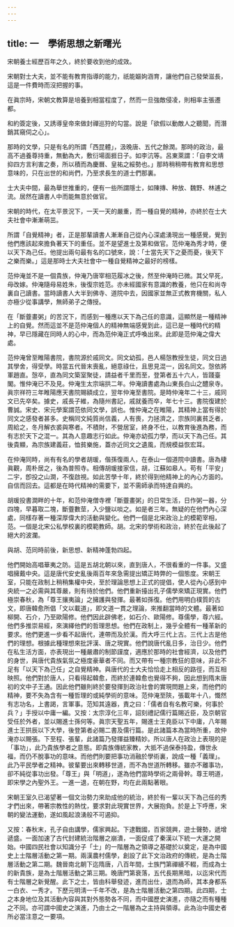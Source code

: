 ```yaml
---
---
---
```

title: 一　學術思想之新曙光
---




宋朝養士經歷百年之久，終於要收到他的成效。

宋朝對士大夫，並不能有教育指導的能力，祇能嫗姁涵育，讓他們自己發榮滋長，這是一件費時而沒把握的事。

在眞宗時，宋朝文教算是培養到相當程度了，然而一旦強敵侵凌，則相率主張遷都。

和約簽定後，又誘導皇帝來做封禪巡狩的勾當。說是「欲假以動敵人之聽聞，而潛銷其窺伺之心」。

那時的文學，只是有名的所謂「西昆體」，汲晚唐、五代之餘潤。那時的政治，最高不過養尊持重，無動為大，敷衍場面捱日子。如李沆等。呂東萊謂：「自李文靖抑四方言利害之奏，所以積而為慶曆、皇祐之綏勢也。」那時稍稍帶有教育和思想意味的，只在出世的和尚們，乃至求長生的道士們那裏。

士大夫中間，最為舉世推重的，便有一些所謂隱士，如陳摶、种放、魏野、林逋之流。居然在讀書人中而能無意於做官。

宋朝的時代，在太平景況下，一天一天的嚴重，而一種自覺的精神，亦終於在士大夫社會中漸漸萌茁。

所謂「自覺精神」者，正是那輩讀書人漸漸自己從內心深處湧現出一種感覺，覺到他們應該起來擔負著天下的重任。並不是望進士及第和做官。范仲淹為秀才時，便以天下為己任。他提出兩句最有名的口號來，說：「士當先天下之憂而憂，後天下之樂而樂。」這是那時士大夫社會中一種自覺精神之最好的榜樣。

范仲淹並不是一個貴族，仲淹乃唐宰相范履冰之後，然至仲淹時已微。其父早死，母改嫁。仲淹隨母易姓朱，後復宗姓范。亦未經國家有意識的教養，他只在和尚寺裏自己讀書。當時讀書人大半到佛寺、道院中去，因國家並無正式教育機關，私人亦極少從事講學，無師弟子之傳授。

在「斷虀畫粥」的苦況下，而感到一種應以天下為己任的意識，這顯然是一種精神上的自覺。然而這並不是范仲淹個人的精神無端感覺到此，這已是一種時代的精神，早已隱藏在同時人的心中，而為范仲淹正式呼喚出來。此即是范仲淹之偉大處。

范仲淹曾至睢陽書院，書院源於戚同文。同文幼孤，邑人楊愨教授生徒，同文日過其學舍，得受學。時當五代晉末喪亂，絕意祿仕，且思見混一，因名同文。愨依將軍趙直。愨卒，直為同文築室聚徒，請益者千里而至，登第者五十六人，皆踐臺閣。惟仲淹已不及見。仲淹生太宗端拱二年。仲淹讀書處為山東長白山之醴泉寺。眞宗祥符三年睢陽應天書院賜額成立，翌年仲淹至書院。是時仲淹年二十三，戚同文已先卒矣。據史，戚長子維，為隨州書記，戚就養而卒，年七十三。書院復建於曹誠。宋史、宋元學案謂范依同文學，誤也。惟仲淹之在睢陽，其精神上當有得於同文之感發者甚多。史稱同文純質尚信義，人有喪，力拯濟之，宗族同裏貧乏者，周給之，冬月解衣裘與寒者。不積財，不營居室，終身不仕，以教育後進為務，而有志於天下之混一。其為人意趣志行如此。仲淹亦幼孤力學，而以天下為己任。其後貴顯，為宗族建義莊，恤貧樂施，蓋亦近同文之遺風，而規模益恢宏耳。

在仲淹同時，尚有有名的學者胡瑗，偕孫復兩人，在泰山一個道院中讀書。唐為棲眞觀，周朴居之，後為普照寺。相傳胡瑗接家信，胡，江蘇如皋人。苟有「平安」二宇，卽投之山澗，不復啟視。如此苦學十年，終於得到他精神上的內心方面的。自信而回去。這都是在時代精神的需要下，並不需師承而特達自興的。

胡瑗投書澗畔的十年，和范仲淹僧寺裡「斷虀畫粥」的日常生活，日作粥一器，分四塊，早暮取二塊，斷虀數莖，入少鹽以啖之。如是者三年。無疑的在他們內心深處，同樣存著一種深厚偉大的活動與變化。他們一個是北宋政治上的模範宰相，范。一個是北宋公私學校裏的模範教師。胡。北宋的學術和政治，終於在此後起了絕大的波瀾。

與胡、范同時前後，新思想、新精神蓬勃四起。

他們開始高唱華夷之防。這是五胡北朝以來，直到唐人，不很看重的一件事。又盛唱擁戴中央。這是唐代安史亂後兩百年來急需提出矯正時弊的一個態度。宋朝王室，只能在政制上稍稍集權中央，至於理論思想上正式的提倡，使人從內心感到中央統一之必需與其尊嚴，則有待於他們。他們重新擡出孔子儒學來矯正現實。他們極崇春秋，為「尊王攘夷論」之擁護與發揮。最著如孫復。他們用明白樸質的古文，即唐韓愈所倡「文以載道」，即文道一貫之理論，來推翻當時的文體。最著如柳開、石介，乃至歐陽修。他們因此辟佛老，如石介、歐陽修。尊儒學，尊六經。他們多推崇易經，來演繹他們的哲理思想。他們在政制上，幾乎全體有一種革新的要求。他們更進一步看不起唐代，連帶而及於漢。而大呼三代上古。三代上古是他們的理想。根據此種理想來批評漢、唐之現實。他們說唐代亂日多，治日少。他們在私生活方面，亦表現出一種嚴肅的制節謹度，適應於那時的社會經濟，以及他們的身世，與唐代貴族氣氛之極度豪華者不同。而又帶有一種宗教狂的意味，非此不足有「以天下為己任」之自覺精神。與唐代的士大夫恰恰走上相反的路徑，而互相映照。他們對於唐人，只看得起韓愈，而終於連韓愈也覺得不夠，因此想到隋末唐初的文中子王通。因此他們雖則終於要發揮到政治社會的實現問題上來，而他們的精神，要不失為含有一種哲理的或純學術的意味。范仲淹至陝，張載年十八，慨然有志功名，上書謁，言軍事。范知其遠器，責之曰：「儒者自有名教可樂，何事於兵？」手授以中庸一編。又按：太宗淳化三年，詔刻禮記儒行篇賜近臣，及京朝官受任於外者，並以賜進士孫何等。眞宗天聖五年，賜進士王堯臣以下中庸，八年賜進士王拱辰以下大學，後登第者必賜二書及儒行篇。是此諸篇本為當時所重，故仲淹亦以賜張。下至程、張輩，此諸篇乃發揮益臻精妙。所以唐人在政治上表現的是「事功」，此乃貴族學者之意態。即貴族傳統家教，大抵不過保泰持盈，傳世永福，而仍不脫事功的意味。而他們則要把事功消融於學術裏，說成一種「義理」。此乃平民學者之精神。彼輩要出來轉移世道，而不為世道所轉移。雖亦不離事功，卻不純從事功出發。「尊王」與「明道」，遂為他們當時學術之兩骨幹。尊王明道，即宋學之內聖外王。一進一退，在朝在野，均在此兩點著眼。

宋朝王室久已渴望著一個文治勢力來助成他的統治，終於有一輩以天下為己任的秀才們出來，帶著宗教性的熱忱，要求對此現實世界，大展抱負。於是上下呼應，宋朝的變法運動，遂如風起浪湧般不可遏抑。

又按：春秋末，孔子自由講學，儒家興起。下逮戰國，百家競興，遊士聲勢，遞增遞盛。一面加速了古代封建統治階層之崩潰，一面促成了秦漢以下統一大運之開始。中國四民社會以知識分子「士」的一階層為之領導之基礎於以奠定，是為中國史上士階層活動之第一期。兩漢農村儒學，創設了此下文治政府的傳統，是為士階層活動之第二期。魏晉南北朝下迄隋唐，八百年間，士族門第禪續不輟，而成為士的新貴族，是為士階層活動之第三期。晚唐門第衰落，五代長期黑暗，以迄宋代而有士階層之新覺醒。此下之士，皆由科舉發迹，進而出仕，退而為師，其本身都系一白衣、一秀才。下歷元明淸一千年不改，是為士階層活動之第四期。此四期，士之本身地位及其活動內容與其對外態勢各不同，而中國歷史演進，亦隨之而有種種之不同。亦可謂中國史之演進，乃由士之一階層為之主持與領導。此為治中國史者所必當注意之一要項。